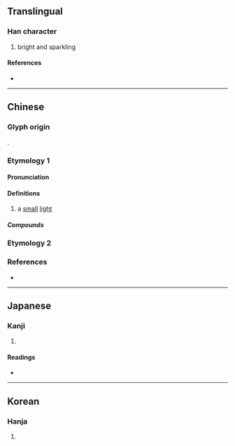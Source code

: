 {{character info}}
==Translingual==

===Han character===
{{Han char|rn=86|rad=火|as=11|sn=15|four=97862|canj=FSMA|ids=⿰火習}}

# bright and sparkling

====References====
* {{Han ref|kx=0680.220|dkj=19333|dj=1092.010|hdz=32230.030|uh=71A0|ud=29088|bh=E666|bd=58982}}

----

==Chinese==
{{zh-forms}}

===Glyph origin===
{{Han etym}}
{{Han compound|火|c1=s|t1=fire|習|c2=p|ls=psc}}.

===Etymology 1===
====Pronunciation====
{{zh-pron
|m=yì
|c=jap6,saap6,jap1
|mc=y
|oc=y
|cat=
}}
{{zh-attn-split}}

====Definitions====
{{zh-hanzi}}

# a [[small]] [[light]]

=====Compounds=====
{{zh-der|熠熠閃亮|熠沒|熠熠生輝|熠熠紅星|熠燿|熠熠}}

===Etymology 2===
{{zh-see|煠|v}}

===References===
* {{R:yue:mfccd}}

----

==Japanese==

===Kanji===
{{ja-kanji|grade=|rs=火11}}

# {{rfdef|ja|sort=火11}}

====Readings====
* {{ja-readings|on=[[ゆう]] (yū), [[しゅう]] (shū), [[じゅう]] (jū)|kun=[[ひがり]] (higari)}}

----

==Korean==

===Hanja===
{{ko-hanja|hangeul=습|eumhun=|rv=seup|mr=sŭp|y=sup}}

# {{rfdef|ko|sort=火11}}